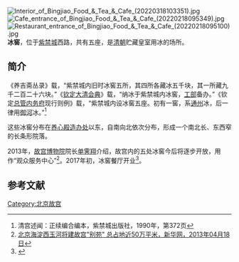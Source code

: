 {{coord|39.91633|116.38902|display=title}}
[[File:Interior_of_Bingjiao_Food_&_Tea_&_Cafe_(20220318103351).jpg|thumb]]
[[File:Cafe_entrance_of_Bingjiao_Food_&_Tea_&_Cafe_(20220218095349).jpg|thumb]]
[[File:Restaurant_entrance_of_Bingjiao_Food_&_Tea_&_Cafe_(20220218095100).jpg|thumb]]
'''冰窖'''，位于[[紫禁城|紫禁城]]西路，共有五座，是[[清朝|清朝]]贮藏皇室用冰的场所。

==简介==
《养吉斋丛录》载，“紫禁城内旧时冰窖五所，其四所各藏冰五千块，其一所藏九千二百二十六块。”《[[钦定大清会典|钦定大清会典]]》载，“纳冰于紫禁城内冰窖，[[工部_(官署)|工部]]备办。”《钦定[[内务府|总管内务府]]现行则例》载，“紫禁城内设冰窖五座。初有一窖，系[[通州_(北京)|通州]]冰，后一律用[[玉河|御河]]冰。”<ref>清宫述闻：正续编合编本，紫禁城出版社，1990年，第372页</ref>

这些冰窖分布在[[养心殿造办处|养心殿造办处]]以东，自南向北依次分布，形成一个南北长、东西窄的长条形院落。

2013年，[[故宫博物院|故宫博物院]]院长[[单霁翔|单霁翔]]介绍，故宫内的五处冰窖今后将逐步开放，用作“观众服务中心”<ref>[http://news.xinhuanet.com/local/2013-04/18/c_115442755.htm 北京海淀西玉河将建故宫"别苑" 总占地近50万平米，新华网，2013年04月18日]</ref>。2017年初，冰窖餐厅开业<ref>{{cite news|url=https://www.sohu.com/a/125304461_486408|title=冰窖咖啡，故宫冰窖的“现代化”|publisher=TimeOut北京|date=2017-01-31|accessdate=2022-02-19|archive-date=2022-02-18|archive-url=https://web.archive.org/web/20220218215244/https://www.sohu.com/a/125304461_486408|dead-url=no}}</ref>。

==参考文献==
{{reflist}}

{{Geographic Location
|西北 = [[慈宁宫|永康左门]]
|北 =
|東北 = [[隆宗门|隆宗门]]
|西 = [[养心殿造办处|养心殿造办处]]
|中央 = '''冰窖'''
|東 =
|西南 =[[内务府公署|内务府公署]]
|南 = 
|東南 =（[[新右门|新右门]]旧址）、[[右翼门|右翼门]]
}}

[[Category:北京故宫|Category:北京故宫]]
